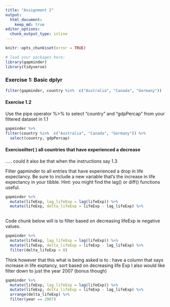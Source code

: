 ```yaml
---
title: "Assignment 2"
output: 
  html_document: 
    keep_md: true 
editor_options: 
  chunk_output_type: inline
---
```


```r
knitr::opts_chunk$set(error = TRUE)
```

```r
# load your packages here:
library(gapminder)
library(tidyverse)
``` 

### Exercise 1: Basic dplyr 

```r
filter(gapminder, country %in%  c("Australia", "Canada", "Germany")) 
```

#### Exercise 1.2 

Use the pipe operator %>% to select “country” and “gdpPercap” from your filtered dataset in 1.1 

```r
gapminder %>%
filter(country %in%  c("Australia", "Canada", "Germany")) %>% 
  select(country, gdpPercap) 
```

#### Exerciseilter( ) all countries that have experienced a decrease 
..... could it also be that when the instructions say  1.3 

Filter gapminder to all entries that have experienced a drop in life expectancy. Be sure to include a new variable that’s the increase in life expectancy in your tibble. Hint: you might find the lag() or diff() functions useful. 
``` r

gapminder %>% 
  mutate(lifeExp, lag_lifeExp = lag(lifeExp)) %>% 
  mutate(lifeExp, delta_lifeExp = lifeExp - lag_lifeExp) %>%
  
```

Code chunk below will is to filter based on decreasing lifeExp ie negative values. 

``` r
gapminder %>% 
  mutate(lifeExp, lag_lifeExp = lag(lifeExp)) %>% 
  mutate(lifeExp, delta_lifeExp = lifeExp - lag_lifeExp) %>%
  filter(delta_lifeExp < 0) 
```
  Think however that this what is being asked is to : 
  have a column that says increase in life exptancy, sort based on decreasing life Exp 
  I also would like filter down to just the year 2007 (bonus though)
  

``` r
gapminder %>% 
  mutate(lifeExp, lag_lifeExp = lag(lifeExp)) %>% 
  mutate(lifeExp, delta_lifeExp = lifeExp - lag_lifeExp) %>%
  arrange(delta_lifeExp) %>% 
  filter(year == 2007)
```